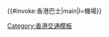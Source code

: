 <includeonly>{{#invoke:香港巴士|main|l=機場}}</includeonly><noinclude>
{{Documentation}}
[[Category:香港交通模板]]
</noinclude>